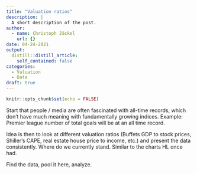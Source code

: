 ```yaml
---
title: "Valuation ratios"
description: |
  A short description of the post.
author:
  - name: Christoph Jäckel
    url: {}
date: 04-24-2021
output:
  distill::distill_article:
    self_contained: false
categories:
  - Valuation
  - Data
draft: true
---
```



```r
knitr::opts_chunk$set(echo = FALSE)
```

Start that people / media are often fascinated with all-time records, which don't have much meaning with fundamentally growing indices. Example: Premier league number of total goals will be at an all time record.

Idea is then to look at different valuation ratios (Buffets GDP to stock prices, Shiller's CAPE, real estate house price to income, etc.) and present the data consistently. Where do we currently stand. Similar to the charts HL once had.

Find the data, pool it here, analyze.


